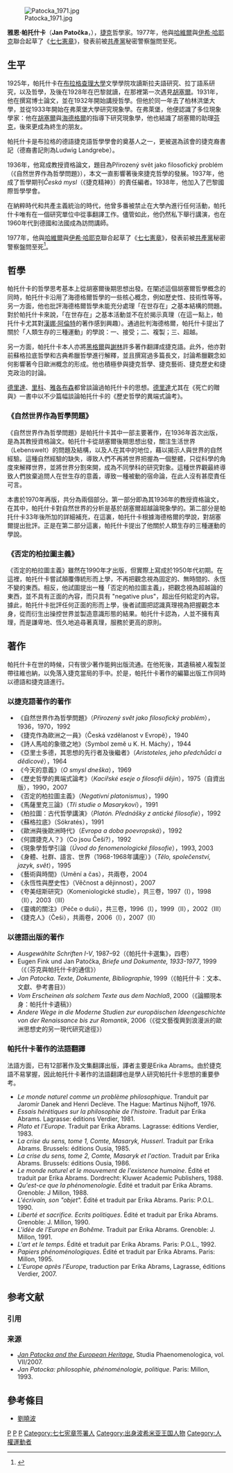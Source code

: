 [[File:Patocka_1971.jpg|thumbnail]]

'''雅恩·帕托什卡'''（'''Jan Patočka'''，{{bd|1907年|6月1日|1977年|3月13日|catIdx=P}}），[[捷克|捷克]]哲學家。1977年，他與[[哈維爾|哈維爾]]與[[伊希·哈耶克|伊希·哈耶克]]聯合起草了《[[七七憲章|七七憲章]]》，發表前被[[共產黨|共產黨]]秘密警察盤問至死。

==生平==
1925年，帕托什卡在[[布拉格查理大學|布拉格查理大學]]文學學院攻讀斯拉夫語研究、拉丁語系研究，以及哲學，及後在1928年在巴黎就讀，在那裡第一次遇見[[胡塞爾|胡塞爾]]。1931年，他在撰寫博士論文，並在1932年開始講授哲學。但他於同一年去了柏林洪堡大學，並從1933年開始在弗萊堡大學研究現象學。在弗萊堡，他便認識了多位現象學家：他在[[胡塞爾|胡塞爾]]與[[海德格爾|海德格爾]]的指導下研究現象學，他也結識了胡塞爾的助理[[芬克|芬克]]，後來更成為終生的朋友。

帕托什卡是布拉格的德語捷克語哲學學會的奠基人之一，更被選為該會的捷克裔書記（德裔書記則為Ludwig Landgrebe）。

1936年，他寫成教授資格論文，題目為Přirozený svět jako filosofický problém（《自然世界作為哲學問題》），本文一直影響著後來捷克哲學的發展。1937年，他成了哲學期刊''Česká mysl''（《捷克精神》）的責任編者。1938年，他加入了巴黎國際哲學學會。

在納粹時代和共產主義統治的時代，他曾多番被禁止在大學內進行任何活動，帕托什卡唯有在一個研究單位中從事翻譯工作。儘管如此，他仍然私下舉行講演，也在1960年代到德國和法國成為訪問講師。

1977年，他與[[哈維爾|哈維爾]]與[[伊希·哈耶克|伊希·哈耶克]]聯合起草了《[[七七憲章|七七憲章]]》，發表前被[[共產黨|共產黨]]秘密警察盤問至死<ref>{{cite web |author1=亞牠 |title=絮談《七七憲章》，也談香港抗爭 |url=https://paratext.hk/?p=2479 |website=微批 |access-date=2020-08-31 |archive-date=2020-08-04 |archive-url=https://web.archive.org/web/20200804170229/https://paratext.hk/?p=2479 |dead-url=no }}</ref>。

==哲學==
帕托什卡的哲學思考基本上從胡塞爾後期思想出發。在闡述這個胡塞爾哲學概念的同時，帕托什卡沿用了海德格爾哲學的一些核心概念，例如歷史性、技術性等等。另一方面，他也批評海德格爾哲學未能充分處理「在世存在」之基本結構的問題。對於帕托什卡來說，「在世存在」之基本活動並不在於揭示真理（在這一點上，帕托什卡尤其對[[漢娜·阿倫特|漢娜·阿倫特]]的著作感到興趣）。通過批判海德格爾，帕托什卡提出了關於「人類生存的三種運動」的學說：一、接受；二、複製；三、超越。

另一方面，帕托什卡本人亦將[[黑格爾|黑格爾]]與[[謝林|謝林]]許多著作翻譯成捷克語。此外，他亦對前蘇格拉底哲學和古典希臘哲學進行解釋，並且撰寫過多篇長文，討論希臘觀念如何影響著今日歐洲概念的形成。他也積極參與捷克哲學、捷克藝術、捷克歷史和捷克政治的討論。

[[德里達|德里達]]、[[里科|里科]]、[[雅各布森|雅各布森]]都曾談論過帕托什卡的思想。[[德里達|德里達]]尤其在《死亡的贈與》一書中以不少篇幅談論帕托什卡的《歷史哲學的異端式論考》。

===《自然世界作為哲學問題》===
《自然世界作為哲學問題》是帕托什卡其中一部主要著作，在1936年首次出版，是為其教授資格論文。帕托什卡從胡塞爾後期思想出發，關注生活世界（Lebenswelt）的問題及結構，以及人在其中的地位，藉以揭示人與世界的自然經驗。這種自然經驗的缺失，導致人們不再將世界把握為一個整體，只從科學的角度來解釋世界，並將世界分割來開，成為不同學科的研究對象。這種世界觀最終導致人們放棄追問人在世生存的意義，導致一種被動的宿命論，在此人沒有甚麼責任可言。

本書於1970年再版，共分為兩個部分。第一部分即為其1936年的教授資格論文，在其中，帕托什卡對自然世界的分析是基於胡塞爾超越論現象學的。第二部分是帕托什卡33年後所加的詳細補充，在這裏，帕托什卡根據海德格爾的學說，對胡塞爾提出批評。正是在第二部分這裏，帕托什卡提出了他關於人類生存的三種運動的學說。

===《否定的柏拉圖主義》===
《否定的柏拉圖主義》雖然在1990年才出版，但實際上寫成於1950年代初期。在這裡，帕托什卡嘗試顛覆傳統形而上學，不再把觀念視為固定的、無時間的、永恆不變的東西。相反，他試圖提出一種「否定的柏拉圖主義」，把觀念視為超越論的東西，並不具有正面的內容，而只具有 "negative plus"，超出任何給定的內容。據此，帕托什卡批評任何正面的形而上學，後者試圖把認識真理視為把握觀念本身，從而衍生出操控世界並製造意識形態的結果。帕托什卡認為，人並不擁有真理，而是謙卑地、恆久地追尋著真理，服務於更高的原則。

==著作==
帕托什卡在世的時候，只有很少著作能夠出版流通。在他死後，其遺稿被人複製並帶往維也納，以免落入捷克當局的手中。於是，帕托什卡著作的編纂出版工作同時以德語和捷克語進行。

===以捷克語著作的著作===
* 《自然世界作為哲學問題》（''Přirozený svět jako filosofický problém''），1936，1970，1992
* 《捷克作為歐洲之一員》（Česká vzdělanost v Evropě），1940
* 《詩人馬哈的象徵之地》（Symbol země u K. H. Máchy），1944
* 《亞里士多德，其思想的先行者及後繼者》（''Aristoteles, jeho předchůdci a dědicové''），1964
* 《今天的意義》（''O smysl dneška''），1969
* 《歷史哲學的異端式論考》（''Kacířské eseje o filosofii dějin''），1975（自資出版），1990，2007
* 《否定的柏拉圖主義》（''Negativní platonismus''），1990
* 《馬薩里克三論》（''Tři studie o Masarykovi''），1991
* 《柏拉圖：古代哲學講演》（''Platón. Přednášky z antické filosofie''），1992
* 《蘇格拉底》（Sókratés），1991
* 《歐洲與後歐洲時代》（''Evropa a doba poevropská''），1992
* 《何謂捷克人？》（Co jsou Češi?），1992
* 《現象學哲學引論（''Úvod do fenomenologické filosofie''），1993, 2003
* 《身體、社群、語言、世界（1968-1968年講座）》（''Tělo, společenství, jazyk, svět''），1995
* 《藝術與時間》（Umění a čas），共兩卷，2004
* 《永恆性與歷史性》（Věčnost a dějinnost），2007
* 《夸美纽斯研究》（Komeniologické studie），共三卷，1997（I），1998（II），2003（III）
* 《靈魂的關注》（Péče o duši），共三卷，1996（I），1999（II），2002（III）
* 《捷克人》（Češi），共兩卷，2006（I），2007（II）

===以德語出版的著作===
* ''Ausgewählte Schriften I-V'', 1987–92（《帕托什卡選集》，四卷）
* Eugen Fink und Jan Patočka, ''Briefe und Dokumente, 1933-1977'', 1999（《（芬克與帕托什卡的通信》）
* ''Jan Patocka. Texte, Dokumente, Bibliographie'', 1999（《帕托什卡：文本、文獻、參考書目》）
* ''Vom Erscheinen als solchem Texte aus dem Nachlaß'', 2000（《論顯現本身：帕托什卡遺稿》）
* ''Andere Wege in die Moderne Studien zur europäischen Ideengeschichte von der Renaissance bis zur Romantik'', 2006（《從文藝復興到浪漫派的歐洲思想史的另一現代研究途徑》）

===帕托什卡著作的法語翻譯===
法語方面，已有12部著作及文集翻譯出版，譯者主要是Erika Abrams。由於捷克語不易掌握，因此帕托什卡著作的法語翻譯也是學人研究帕托什卡思想的重要參考。
*''Le monde naturel comme un problème philosophique''.  Tranduit par Jaromír Danek and Henri Declève.  The Hague: Martinus Nijhoff, 1976. 
*''Essais hérétiques sur la philosophie de l'histoire''.  Traduit par Erika Abrams.  Lagrasse: éditions Verdier, 1981. 
*''Plato et l'Europe''.  Traduit par Erika Abrams.  Lagrasse: éditions Verdier, 1983. 
*''La crise du sens, tome 1, Comte, Masaryk, Husserl''.  Traduit par Erika Abrams.  Brussels: éditions Ousia, 1985. 
*''La crise du sens, tome 2, Comte, Masaryk et l'action''.  Traduit par Erika Abrams.  Brussels: éditions Ousia, 1986. 
*''Le monde naturel et le mouvement de l'existence humaine''.  Édité et traduit par Erika Abrams. Dordrecht: Kluwer Academic Publishers, 1988. 
*''Qu'est-ce que la phénomenologie''.  Édité et traduit par Erika Abrams.  Grenoble: J Millon, 1988. 
*''L'écrivain, son "objet". '' Édité et traduit par Erika Abrams.  Paris: P.O.L. 1990. 
*''Liberté et sacrifice. Ecrits politiques''.  Édité et traduit par Erika Abrams. Grenoble: J. Millon, 1990. 
*''L'idée de l'Europe en Bohême''. Traduit par Erika Abrams. Grenoble: J. Millon, 1991. 
*''L'art et le temps''. Édité et traduit par Erika Abrams. Paris: P.O.L., 1992.
*''Papiers phénoménologiques''. Édité et traduit par Erika Abrams. Paris: Millon, 1995.
*''L’Europe après l’Europe,'' traduction par Erika Abrams, Lagrasse, éditions Verdier, 2007.

== 参考文献 ==
=== 引用 ===
{{Reflist|30em}}

=== 来源 ===
* [https://web.archive.org/web/20111001041314/http://www.studia-phaenomenologica.com/?page=issue&id=7 ''Jan Patocka and the European Heritage''], Studia Phaenomenologica, vol. VII/2007.
* ''Jan Patocka: philosophie, phénoménologie, politique''. Paris: Millon, 1993.

==參考條目==
*[[劉曉波|劉曉波]]

{{Authority control}}
[[Category:捷克哲學家|P]]
[[Category:捷克政治人物|P]]
[[Category:布拉格查理大學校友|P]]
[[Category:七七宪章签署人|Category:七七宪章签署人]]
[[Category:出身波希米亚王国人物|Category:出身波希米亚王国人物]]
[[Category:人權運動者|Category:人權運動者]]